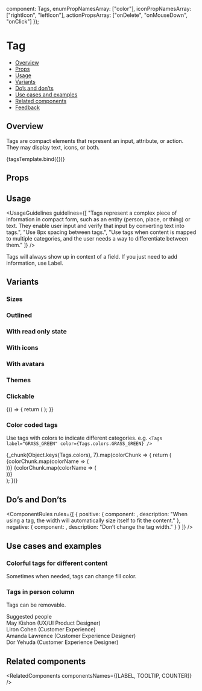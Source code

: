 
  component: Tags,
  enumPropNamesArray: ["color"],
  iconPropNamesArray: ["rightIcon", "leftIcon"],
  actionPropsArray: ["onDelete", "onMouseDown", "onClick"]
});

<Meta
  title="Data display/Tags"
  component={Tags}
  argTypes={metaSettings.argTypes}
  decorators={metaSettings.decorators}
/>

<!--- Component template -->


<!--- Component documentation -->

# Tag

- [Overview](#overview)
- [Props](#props)
- [Usage](#usage)
- [Variants](#variants)
- [Do’s and don’ts](#dos-and-donts)
- [Use cases and examples](#use-cases-and-examples)
- [Related components](#related-components)
- [Feedback](#feedback)

## Overview

Tags are compact elements that represent an input, attribute, or action. They may display text, icons, or both.

<Canvas>
  <Story name="Overview" args={{ label: "Tag", onMouseDown: undefined, onClick: undefined }}>
    {tagsTemplate.bind({})}
  </Story>
</Canvas>

## Props

<ArgsTable story="Overview" />

## Usage

<UsageGuidelines
  guidelines={[
    "Tags represent a complex piece of information in compact form, such as an entity (person, place, or thing) or text. They enable user input and verify that input by converting text into tags.",
    "Use 8px spacing between tags.",
    "Use tags when content is mapped to multiple categories, and the user needs a way to differentiate between them."
  ]}
/>

<Tip>
  Tags will always show up in context of a field. If you just need to add information, use
  <Link href="/?path=/docs/data-display-label--overview" size={Link.sizes.SMALL}>
    Label.
  </Link>
</Tip>

## Variants

### Sizes

<Canvas>
  <Story name="Sizes">
    <Tags label="Tag" size="large" />
    <Tags label="Tag" size="small" />
  </Story>
</Canvas>

### Outlined

<Canvas>
  <Story name="Outlined">
    <Tags label="Tag" size="large" outlined={true} />
    <Tags label="Tag" size="small" outlined={true} />
  </Story>
</Canvas>

### With read only state

<Canvas>
  <Story name="Tags with read only state">
    <Tags label="Read only tag" readOnly />
  </Story>
</Canvas>

### With icons

<Canvas>
  <Story name="Tags with icons">
    <Tags label="Tag with left icon" leftIcon={CloseOutline} readOnly />
    <Tags label="Tag with right icon" rightIcon={CloseOutline} readOnly />
  </Story>
</Canvas>

### With avatars

<Canvas>
  <Story name="Tags with avatars">
    <Tags label="Tag with left avatar" leftAvatar={person1} readOnly />
    <Tags label="Tag with right avatar" rightAvatar={person1} readOnly />
  </Story>
</Canvas>

### Themes

<Canvas>
  <Story name="Themes">
    <Tags label="This is a long tag" />
    <Tags label="Tag negative" color={Tags.colors.NEGATIVE} />
    <Tags label="Tag positive" color={Tags.colors.POSITIVE} />
    <Tags label="Disabled" disabled />
  </Story>
</Canvas>

### Clickable

<Canvas>
  <Story name="Clickable">
    {() => {
      return (
        <Flex direction={Flex.directions.ROW} gap={Flex.gaps.MEDIUM} align={Flex.align.START}>
          <Tags label="Clickable default tag" readOnly isClickable onClick={NOOP} />
          <Tags label="Clickable removable tag" isClickable onClick={NOOP} />
        </Flex>
      );
    }}
  </Story>
</Canvas>

### Color coded tags

Use tags with colors to indicate different categories.
e.g. `<Tags label="GRASS_GREEN" color={Tags.colors.GRASS_GREEN} />`

<Canvas>
  <Story name="Tags palette">
    <div>
      {_chunk(Object.keys(Tags.colors), 7).map(colorChunk => {
        return (
          <div style={{ display: "flex", flexWrap: "wrap" }}>
            {colorChunk.map(colorName => (
              <div style={{ margin: "5px" }}>
                <Tags label={colorName} color={Tags.colors[colorName]} readOnly />
              </div>
            ))}
            {colorChunk.map(colorName => (
              <div style={{ margin: "5px" }}>
                <Tags label={colorName} color={Tags.colors[colorName]} readOnly outlined />
              </div>
            ))}
          </div>
        );
      })}
    </div>
  </Story>
</Canvas>

## Do’s and Don’ts

<ComponentRules
  rules={[
    {
      positive: {
        component: <Tags label="Jason Tal" readOnly />,
        description: "When using a tag, the width will automatically size itself to fit the content."
      },
      negative: {
        component: <Tags label="This is a tag" className="l3-style-story-tags_tag-padding" readOnly />,
        description: "Don’t change the tag width."
      }
    }
  ]}
/>

## Use cases and examples

### Colorful tags for different content

Sometimes when needed, tags can change fill color.

<Canvas>
  <Story name="Colorful tags for different content">
    <DialogContentContainer className="l3-style-story-tags_search-bar">
      <div className="l3-style-story-tags_item">
        <Tags label="January" color={Tags.colors.POSITIVE} />
      </div>
      <Search />
      <div className="l3-style-story-tags_item">
        <Tags label="August" readOnly color={Tags.colors.LIPSTICK} />
      </div>
      <div className="l3-style-story-tags_item">
        <Tags label="April" readOnly color={Tags.colors.BUBBLE} />
      </div>
      <div className="l3-style-story-tags_item">
        <Tags label="March" readOnly color={Tags.colors.EGG_YOLK} />
      </div>
    </DialogContentContainer>
  </Story>
</Canvas>

### Tags in person column

Tags can be removable.

<Canvas>
  <Story name="Tags in Person Column">
    <DialogContentContainer className="l3-style-story-tags_search-bar">
      <Search placeholder="Search names, positions, or a team" />
      <div className="l3-style-story-tags_inline-container">
        <Tags label="Esther Schanler" />
        <Tags label="Itai Shabtai" />
      </div>
      <div className="l3-style-story-tags_lable">Suggested people</div>
      <div className="l3-style-story-tags_search">
        <div className="l3-style-story-tags_inline-container" key="cont-1">
          <Avatar size={Avatar.sizes.MEDIUM} src={person1} type={Avatar.types.IMG} />
          <span className="l3-style-story-tags_name">
            May Kishon <span>(UX/UI Product Designer)</span>
          </span>
        </div>
        <div className="l3-style-story-tags_inline-container" key="cont-2">
          <Avatar
            size={Avatar.sizes.MEDIUM}
            backgroundColor={Avatar.colors.DARK_PURPLE}
            text="LC"
            type={Avatar.types.TEXT}
          />
          <span className="l3-style-story-tags_name">
            Liron Cohen <span>(Customer Experience)</span>
          </span>
        </div>
        <div className="l3-style-story-tags_inline-container" key="cont-3">
          <Avatar size={Avatar.sizes.MEDIUM} text="DY" type={Avatar.types.TEXT} />
          <span className="l3-style-story-tags_name">
            Amanda Lawrence <span>(Customer Experience Designer)</span>
          </span>
        </div>
        <div className="l3-style-story-tags_inline-container" key="cont-4">
          <Avatar size={Avatar.sizes.MEDIUM} src={person1} type={Avatar.types.IMG} />
          <span className="l3-style-story-tags_name">
            Dor Yehuda <span>(Customer Experience Designer)</span>
          </span>
        </div>
      </div>
    </DialogContentContainer>
  </Story>
</Canvas>

## Related components

<RelatedComponents componentsNames={[LABEL, TOOLTIP, COUNTER]} />
